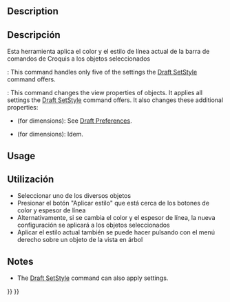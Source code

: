 <languages/>

{{Docnav
|[[Draft_WorkingPlaneProxy|WorkingPlaneProxy]]
|[[Draft_Heal|Heal]]
|[[Draft_Workbench|Draft]]
|IconL=Draft_WorkingPlaneProxy.svg
|IconR=Draft_Heal.svg
|IconC=Workbench_Draft.svg
}}

<div class="mw-translate-fuzzy">
{{GuiCommand
|Name=Draft ApplyStyle
|Workbenches=[[Draft_Workbench/es|Croquis]]
|MenuLocation=Croquis->→ Utilidades → Aplicar estilo
}}
</div>

==Description==

<div class="mw-translate-fuzzy">
==Descripción==

Esta herramienta aplica el color y el estilo de línea actual de la barra de comandos de Croquis a los objetos seleccionados
</div>

{{VersionMinus|0.21}}: This command handles only five of the settings the [[Draft_SetStyle|Draft SetStyle]] command offers.

{{Version|0.21}}: This command changes the view properties of objects. It applies all settings the [[Draft_SetStyle|Draft SetStyle]] command offers. It also changes these additional properties:
* {{PropertyView|Decimals}} (for dimensions): See [[Draft_Preferences#Texts_and_dimensions|Draft Preferences]].
* {{PropertyView|ShowLine}} (for dimensions): Idem.

==Usage==

<div class="mw-translate-fuzzy">
==Utilización==

* Seleccionar uno de los diversos objetos
* Presionar el botón "Aplicar estilo" que está cerca de los botones de color y espesor de línea
* Alternativamente, si se cambia el color y el espesor de línea, la nueva configuración se aplicará a los objetos seleccionados
* Aplicar el estilo actual también se puede hacer pulsando con el menú derecho sobre un objeto de la vista en árbol
</div>

==Notes==

* The [[Draft_SetStyle|Draft SetStyle]] command can also apply settings.


{{Docnav
|[[Draft_WorkingPlaneProxy|WorkingPlaneProxy]]
|[[Draft_Heal|Heal]]
|[[Draft_Workbench|Draft]]
|IconL=Draft_WorkingPlaneProxy.svg
|IconR=Draft_Heal.svg
|IconC=Workbench_Draft.svg
}}

{{Draft Tools navi{{#translation:}}}}
{{Userdocnavi{{#translation:}}}}